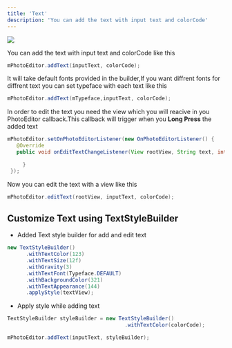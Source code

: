 ```yaml
---
title: 'Text'
description: 'You can add the text with input text and colorCode'
---
```

![](https://i.imgur.com/491BmE8.gif)

You can add the text with input text and colorCode like this

```java
mPhotoEditor.addText(inputText, colorCode);
```

It will take default fonts provided in the builder,If you want diffrent fonts for diffrent text you can set typeface with each text like this

```java
mPhotoEditor.addText(mTypeface,inputText, colorCode);
```

In order to edit the text you need the view which you will reacive in you PhotoEditor callback.This callback will trigger when you **Long Press** the added text

 ```java
 mPhotoEditor.setOnPhotoEditorListener(new OnPhotoEditorListener() {
    @Override
    public void onEditTextChangeListener(View rootView, String text, int colorCode) {

      }
  });
  ```
Now you can edit the text with a view like this

```java
mPhotoEditor.editText(rootView, inputText, colorCode);
```

## Customize Text using TextStyleBuilder

- Added Text style builder for add and edit text
```java
new TextStyleBuilder()
      .withTextColor(123)
      .withTextSize(12f)
      .withGravity(3)
      .withTextFont(Typeface.DEFAULT)
      .withBackgroundColor(321)
      .withTextAppearance(144)
      .applyStyle(textView);
```
- Apply style while adding text
```java
TextStyleBuilder styleBuilder = new TextStyleBuilder()
                                      .withTextColor(colorCode);

mPhotoEditor.addText(inputText, styleBuilder);
```
